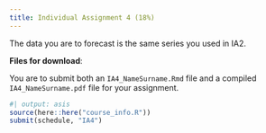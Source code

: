 ```yaml
---
title: Individual Assignment 4 (18%)
---
```


The data you are to forecast is the same series you used in IA2. 

**Files for download**:

<!-- * Download the template -->

<!-- ::: {.callout appearance="minimal"} -->
<!-- <i class="bi bi-download"></i> [Download template](../assignment_data/IA4_template.Rmd){download="IA4_template.Rmd"} -->
<!-- ::: -->




You are to submit both an `IA4_NameSurname.Rmd` file and a compiled `IA4_NameSurname.pdf` file for your assignment.



```r
#| output: asis
source(here::here("course_info.R"))
submit(schedule, "IA4")
```
